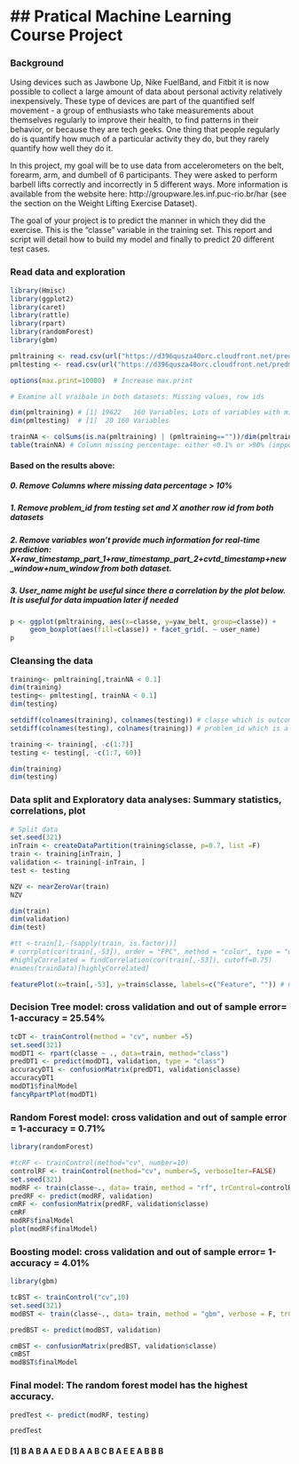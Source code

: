 ## Pratical Machine Learning Course Project
========================================================


### Background

Using devices such as Jawbone Up, Nike FuelBand, and Fitbit it is now possible to collect a large amount of data about personal activity relatively inexpensively. These type of devices are part of the quantified self movement - a group of enthusiasts who take measurements about themselves regularly to improve their health, to find patterns in their behavior, or because they are tech geeks. One thing that people regularly do is quantify how much of a particular activity they do, but they rarely quantify how well they do it. 

In this project, my goal will be to use data from accelerometers on the belt, forearm, arm, and dumbell of 6 participants. They were asked to perform barbell lifts correctly and incorrectly in 5 different ways. More information is available from the website here: http://groupware.les.inf.puc-rio.br/har (see the section on the Weight Lifting Exercise Dataset). 

The goal of your project is to predict the manner in which they did the exercise. This is the "classe" variable in the training set. This report and script will detail how to build my model and finally to predict 20 different test cases.

### Read data and exploration

```{r include = TRUE, echo = TRUE, message = FALSE, warning = FALSE}
library(Hmisc)
library(ggplot2)
library(caret)
library(rattle)
library(rpart)
library(randomForest)
library(gbm)

pmltraining <- read.csv(url("https://d396qusza40orc.cloudfront.net/predmachlearn/pml-training.csv"), header=T)
pmltesting <- read.csv(url("https://d396qusza40orc.cloudfront.net/predmachlearn/pml-testing.csv"), header=T)

options(max.print=10000)  # Increase max.print

# Examine all vraibale in both datasets: Missing values, row ids

dim(pmltraining) # [1] 19622   160 Variables; Lots of variables with missing values
dim(pmltesting)  # [1]  20 160 Variables

trainNA <- colSums(is.na(pmltraining) | (pmltraining==""))/dim(pmltraining)[1] # Ratio of missing values
table(trainNA) # Column missing percentage: either <0.1% or >90% (impposible to impute when 90% are missing)
```
#### Based on the results above: 
##### 0. Remove Columns where missing data percentage > 10%
##### 1. Remove problem_id from testing set and X another row id from both datasets
##### 2. Remove variables won't provide much information for real-time prediction: X+raw_timestamp_part_1+raw_timestamp_part_2+cvtd_timestamp+new_window+num_window from both dataset. 
##### 3. User_name might be useful since there a correlation by the plot below. It is useful for data impuation later if needed

```{r results = 'hide', fig.show="hide"}
p <- ggplot(pmltraining, aes(x=classe, y=yaw_belt, group=classe)) + 
     geom_boxplot(aes(fill=classe)) + facet_grid(. ~ user_name) 
p
```

### Cleansing the data 

```{r include = TRUE, message = FALSE, warning = FALSE}

training<- pmltraining[,trainNA < 0.1]
dim(training)
testing<- pmltesting[, trainNA < 0.1]
dim(testing)

setdiff(colnames(training), colnames(testing)) # classe which is outcome variable and only in training set
setdiff(colnames(testing), colnames(training)) # problem_id which is a row id and only in testing set

training <- training[, -c(1:7)]
testing <- testing[, -c(1:7, 60)]

dim(training)
dim(testing)
```
### Data split and Exploratory data analyses: Summary statistics, correlations, plot
```{r results = 'hide', fig.show="hide"}

# Split data
set.seed(321) 
inTrain <- createDataPartition(training$classe, p=0.7, list =F)
train <- training[inTrain, ]
validation <- training[-inTrain, ]
test <- testing

NZV <- nearZeroVar(train)
NZV

dim(train)
dim(validation)
dim(test)

#tt <-train[1,-(sapply(train, is.factor))]
# corrplot(cor(train[,-53]), order = "FPC", method = "color", type = "upper", tl.cex = 0.8, tl.col = rgb(0, 0, 0))
#highlyCorrelated = findCorrelation(cor(train[,-53]), cutoff=0.75)
#names(trainData)[highlyCorrelated]

featurePlot(x=train[,-53], y=train$classe, labels=c("Feature", "")) # Correlation plot

```
### Decision Tree model: cross validation and out of sample error= 1-accuracy = 25.54%
```{r results = 'hide', fig.show="hide"}

tcDT <- trainControl(method = "cv", number =5)
set.seed(321)
modDT1 <- rpart(classe ~ ., data=train, method="class")
predDT1 <- predict(modDT1, validation, type = "class")
accuracyDT1 <- confusionMatrix(predDT1, validation$classe)
accuracyDT1
modDT1$finalModel
fancyRpartPlot(modDT1)
```

### Random Forest model: cross validation and out of sample error = 1-accuracy = 0.71%
```{r results = 'hide', fig.show="hide"}
library(randomForest)

#tcRF <- trainControl(method="cv", number=10)
controlRF <- trainControl(method="cv", number=5, verboseIter=FALSE)
set.seed(321)
modRF <- train(classe~., data= train, method = "rf", trControl=controlRF)
predRF <- predict(modRF, validation)
cmRF <- confusionMatrix(predRF, validation$classe)
cmRF
modRF$finalModel
plot(modRF$finalModel)
```

### Boosting model: cross validation and out of sample error= 1-accuracy = 4.01%
```{r results = 'hide', fig.show="hide"}
library(gbm)

tcBST <- trainControl("cv",10)
set.seed(321)
modBST <- train(classe~., data= train, method = "gbm", verbose = F, trControl =tcBST) 

predBST <- predict(modBST, validation)

cmBST <- confusionMatrix(predBST, validation$classe)
cmBST
modBST$finalModel
```

### Final model: The random forest model has the highest accuracy.

```{r results = 'hide', fig.show="hide"}
 
predTest <- predict(modRF, testing)

predTest
```
#### [1] B A B A A E D B A A B C B A E E A B B B
